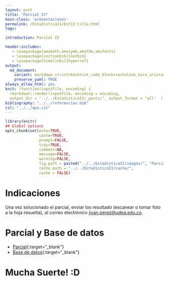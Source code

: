 ```yaml
---
layout: post
title: "Parcial IV"
main-class: 'presentaciones'
permalink: /EstadisticaII/EstII:title.html
tags:

introduction: Parcial IV

header-includes:
   - \usepackage{amsmath,amssymb,amsthm,amsfonts}
   - \usepackage[sectionbib]{natbib}
   - \usepackage[hidelinks]{hyperref}
output:
  md_document:
    variant: markdown_strict+backtick_code_blocks+autolink_bare_uris+ascii_identifiers+tex_math_single_backslash
    preserve_yaml: TRUE
always_allow_html: yes   
knit: (function(inputFile, encoding) {
  rmarkdown::render(inputFile, encoding = encoding,
  output_dir = "../../EstadisticaII/_posts/", output_format = "all"  ) })
bibliography: "../../referencias.bib"
csl: "../../apa.csl"
---
```


```r
library(knitr)
## Global options
opts_chunk$set(echo=TRUE,
               cache=TRUE,
               prompt=FALSE,
               tidy=TRUE,
               comment=NA,
               message=FALSE,
               warning=FALSE,
               fig.path = paste0("../../EstadisticaII/images/", "ParcialIV"),
               cache.path = "../../EstadisticaII/cache/",
               cache = FALSE)
```

# Indicaciones
Una vez solucionado el parcial, enviar los resultado (escanear o tomar foto a la hoja resuelta), al correo electrónico <a target="_blank" href="mailto:jivan.perez@udea.edu.co"> jivan.perez@udea.edu.co</a>. 

# Parcial y Base de datos
* [Parcial](https://github.com/jiperezga/jiperezga.github.io/raw/master/Dataset/Parcial/Parcial.pdf){:target="_blank"}
* [Base de datos](https://github.com/jiperezga/jiperezga.github.io/raw/master/Dataset/Parcial/BD_Aviones.xlsx){:target="_blank"}

<h1> Mucha Suerte! :D </h1>

